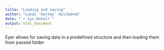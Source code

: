 ```yaml
---
title: "Loading and saving"
author: "Lukáš 'hejtmy' Hejtmánek"
date: "`r Sys.Date()`"
output: html_document
---
```


Eyer allows for saving data in a predefined structure and then loading them from passed folder

```r

```
